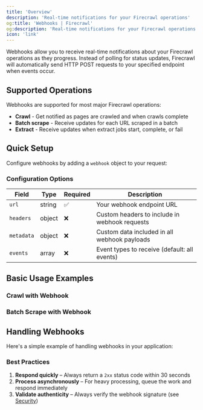 ```yaml
---
title: 'Overview'
description: 'Real-time notifications for your Firecrawl operations'
og:title: 'Webhooks | Firecrawl'
og:description: 'Real-time notifications for your Firecrawl operations'
icon: 'link'
---
```



Webhooks allow you to receive real-time notifications about your Firecrawl operations as they progress. Instead of polling for status updates, Firecrawl will automatically send HTTP POST requests to your specified endpoint when events occur.

## Supported Operations

Webhooks are supported for most major Firecrawl operations:

- **Crawl** - Get notified as pages are crawled and when crawls complete
- **Batch scrape** - Receive updates for each URL scraped in a batch
- **Extract** - Receive updates when extract jobs start, complete, or fail

## Quick Setup

Configure webhooks by adding a `webhook` object to your request:

<WebhookConfigBasic />

### Configuration Options

| Field      | Type   | Required | Description                                   |
| ---------- | ------ | -------- | --------------------------------------------- |
| `url`      | string | ✅       | Your webhook endpoint URL                     |
| `headers`  | object | ❌       | Custom headers to include in webhook requests |
| `metadata` | object | ❌       | Custom data included in all webhook payloads  |
| `events`   | array  | ❌       | Event types to receive (default: all events)  |

## Basic Usage Examples

### Crawl with Webhook

<CrawlWebhookCURL />

### Batch Scrape with Webhook

<BatchScrapeWebhookCURL />

## Handling Webhooks

Here's a simple example of handling webhooks in your application:

<CodeGroup>

<WebhookSignatureJS />

<WebhookSignaturePython />

</CodeGroup>

### Best Practices

1. **Respond quickly** – Always return a `2xx` status code within 30 seconds
2. **Process asynchronously** – For heavy processing, queue the work and respond immediately
3. **Validate authenticity** – Always verify the webhook signature (see [Security](/features/webhooks/security))
